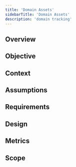```yaml
---
title: 'Domain Assets'
sidebarTitle: 'Domain Assets'
description: 'domain tracking'
---
```


## Overview

## Objective

## Context

## Assumptions

## Requirements

## Design

## Metrics

## Scope